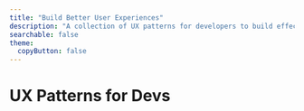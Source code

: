 ```yaml
---
title: "Build Better User Experiences"
description: "A collection of UX patterns for developers to build effective, accessible, and usable UI components."
searchable: false
theme:
  copyButton: false
---
```



# UX Patterns for Devs

<Hero
  lang="en"
  title={metadata.title}
  description={metadata.description}
/>

<HomeCTA />

<FeaturedPattern />

<OverviewGrid lang="en" />


